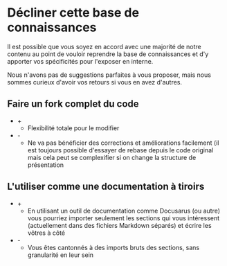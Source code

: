# Décliner cette base de connaissances

Il est possible que vous soyez en accord avec une majorité de notre contenu au point de vouloir reprendre la base de connaissances et d'y apporter vos spécificités pour l'exposer en interne.

Nous n'avons pas de suggestions parfaites à vous proposer, mais nous sommes curieux d'avoir vos retours si vous en avez d'autres.

## Faire un fork complet du code

- \+
  - Flexibilité totale pour le modifier
- \-
  - Ne va pas bénéficier des corrections et améliorations facilement (il est toujours possible d'essayer de rebase depuis le code original mais cela peut se complexifier si on change la structure de présentation

## L'utiliser comme une documentation à tiroirs

- \+
  - En utilisant un outil de documentation comme Docusarus (ou autre) vous pourriez importer seulement les sections qui vous intéressent (actuellement dans des fichiers Markdown séparés) et écrire les vôtres à côté
- \-
  - Vous êtes cantonnés à des imports bruts des sections, sans granularité en leur sein

